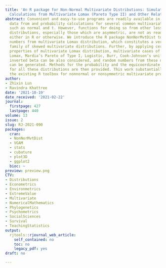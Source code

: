 ```yaml
---
title: 'An R package for Non-Normal Multivariate Distributions: Simulation and Probability
  Calculations from Multivariate Lomax (Pareto Type II) and Other Related Distributions'
abstract: Convenient and easy-to-use programs are readily available in R to simulate
  data from and probability calculations for several common multivariate distributions
  such as normal and t. However, functions for doing so from other less common multivariate
  distributions, especially those which are asymmetric, are not as readily available,
  either in R or otherwise. We introduce the R package NonNorMvtDist to generate random
  numbers from multivariate Lomax distribution, which constitutes a very flexible
  family of skewed multivariate distributions. Further, by applying certain useful
  properties of multivariate Lomax distribution, multivariate cases of generalized
  Lomax, Mardia’s Pareto of Type I, Logistic, Burr, Cook-Johnson’s uniform, F, and
  inverted beta can be also considered, and random numbers from these distributions
  can be generated. Methods for the probability and the equicoordinate quantile calculations
  for all these distributions are then provided. This work substantially enriches
  the existing R toolbox for nonnormal or nonsymmetric multivariate probability distributions.
author:
- Zhixin Lun
- Ravindra Khattree
date: '2021-10-19'
date_received: '2021-02-22'
journal:
  firstpage: 427
  lastpage: 440
volume: 13
issue: 2
slug: RJ-2021-090
packages:
  cran:
  - NonNorMvtDist
  - VGAM
  - stats
  - cubature
  - plot3D
  - ggplot2
  bioc: ~
preview: preview.png
CTV:
- Distributions
- Econometrics
- Environmetrics
- ExtremeValue
- Multivariate
- NumericalMathematics
- Phylogenetics
- Psychometrics
- SocialSciences
- Survival
- TeachingStatistics
output:
  rjtools::rjournal_web_article:
    self_contained: no
    toc: no
    legacy_pdf: yes
draft: no

---
```

